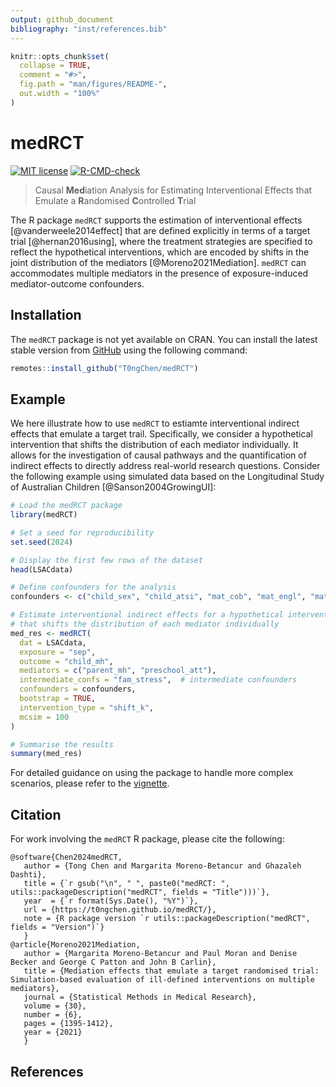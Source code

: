 ```yaml
---
output: github_document
bibliography: "inst/references.bib"
---
```


<!-- README.md is generated from README.Rmd. Please edit that file -->

```r
knitr::opts_chunk$set(
  collapse = TRUE,
  comment = "#>",
  fig.path = "man/figures/README-",
  out.width = "100%"
)
```

# medRCT

<!-- badges: start -->
[![MIT license](http://img.shields.io/badge/license-MIT-brightgreen.svg)](http://opensource.org/licenses/MIT)
[![R-CMD-check](https://github.com/T0ngChen/medRCT/actions/workflows/R-CMD-check.yaml/badge.svg)](https://github.com/T0ngChen/medRCT/actions/workflows/R-CMD-check.yaml)
<!-- badges: end -->

> Causal **Med**iation Analysis for Estimating Interventional Effects that Emulate a **R**andomised **C**ontrolled **T**rial

The R package `medRCT` supports the estimation of interventional effects [@vanderweele2014effect] that are defined explicitly in terms of a target trial [@hernan2016using], where the treatment strategies are specified to reflect the hypothetical interventions, which are encoded by shifts in the joint distribution of the mediators [@Moreno2021Mediation]. `medRCT` can accommodates multiple mediators in the presence of exposure-induced mediator-outcome confounders.  

## Installation

The `medRCT` package is not yet available on CRAN. You can install the latest stable version from [GitHub](https://github.com/T0ngChen/medRCT) using the following command:

``` r
remotes::install_github("T0ngChen/medRCT")
```

## Example

We here illustrate how to use `medRCT` to estiamte interventional indirect effects that emulate a target trail. Specifically, we consider a hypothetical intervention that shifts the distribution of each mediator individually. It allows for the investigation of causal pathways and the quantification of indirect effects to directly address real-world research questions. Consider the following example using simulated data based on the Longitudinal Study of Australian Children [@Sanson2004GrowingUI]:


```r
# Load the medRCT package
library(medRCT)

# Set a seed for reproducibility
set.seed(2024)

# Display the first few rows of the dataset
head(LSACdata)

# Define confounders for the analysis
confounders <- c("child_sex", "child_atsi", "mat_cob", "mat_engl", "mat_age")

# Estimate interventional indirect effects for a hypothetical intervention
# that shifts the distribution of each mediator individually
med_res <- medRCT(
  dat = LSACdata,                      
  exposure = "sep",                    
  outcome = "child_mh",                
  mediators = c("parent_mh", "preschool_att"), 
  intermediate_confs = "fam_stress",  # intermediate confounders 
  confounders = confounders,           
  bootstrap = TRUE,                    
  intervention_type = "shift_k",       
  mcsim = 100                          
)

# Summarise the results
summary(med_res)
```

For detailed guidance on using the package to handle more complex scenarios, please refer to the [vignette](https://t0ngchen.github.io/medRCT/).

## Citation

For work involving the `medRCT` R package, please cite the following:

    @software{Chen2024medRCT,
       author = {Tong Chen and Margarita Moreno-Betancur and Ghazaleh Dashti},
       title = {`r gsub("\n", " ", paste0("medRCT: ", utils::packageDescription("medRCT", fields = "Title")))`},
       year  = {`r format(Sys.Date(), "%Y")`},
       url = {https://t0ngchen.github.io/medRCT/},
       note = {R package version `r utils::packageDescription("medRCT", fields = "Version")`}
       }
    @article{Moreno2021Mediation,
       author = {Margarita Moreno-Betancur and Paul Moran and Denise Becker and George C Patton and John B Carlin},
       title = {Mediation effects that emulate a target randomised trial: Simulation-based evaluation of ill-defined interventions on multiple mediators},
       journal = {Statistical Methods in Medical Research},
       volume = {30},
       number = {6},
       pages = {1395-1412},
       year = {2021}
       }    


## References
